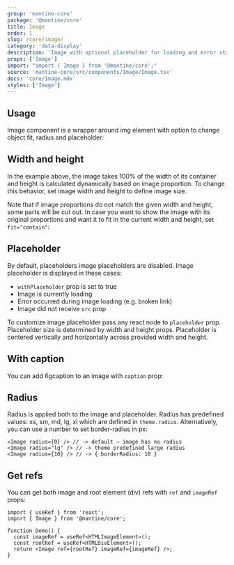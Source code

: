 ```yaml
---
group: 'mantine-core'
package: '@mantine/core'
title: Image
order: 1
slug: /core/image/
category: 'data-display'
description: 'Image with optional placeholder for loading and error state'
props: ['Image']
import: "import { Image } from '@mantine/core';"
source: 'mantine-core/src/components/Image/Image.tsx'
docs: 'core/Image.mdx'
styles: ['Image']
---
```



## Usage

Image component is a wrapper around img element with option to change object fit, radius and placeholder:

<Demo data={ImageDemos.usage} />

## Width and height

In the example above, the image takes 100% of the width of its container and height is calculated dynamically based on image proportion.
To change this behavior, set image width and height to define image size.

Note that if image proportions do not match the given width and height, some parts will be cut out.
In case you want to show the image with its original proportions and want it to fit in the current width and height, set `fit="contain"`:

<Demo data={ImageDemos.sizes} />

## Placeholder

By default, placeholders image placeholders are disabled.
Image placeholder is displayed in these cases:

- `withPlaceholder` prop is set to true
- Image is currently loading
- Error occurred during image loading (e.g. broken link)
- Image did not receive `src` prop

To customize image placeholder pass any react node to `placeholder` prop.
Placeholder size is determined by width and height props.
Placeholder is centered vertically and horizontally across provided width and height.

<Demo data={ImageDemos.placeholders} />

## With caption

You can add figcaption to an image with `caption` prop:

<Demo data={ImageDemos.caption} />

## Radius

Radius is applied both to the image and placeholder. Radius has predefined values: xs, sm, md, lg, xl which are defined in `theme.radius`.
Alternatively, you can use a number to set border-radius in px:

```tsx
<Image radius={0} /> // -> default – image has no radius
<Image radius="lg" /> // -> theme predefined large radius
<Image radius={10} /> // -> { borderRadius: 10 }
```

## Get refs

You can get both image and root element (div) refs with `ref` and `imageRef` props:

```tsx
import { useRef } from 'react';
import { Image } from '@mantine/core';

function Demo() {
  const imageRef = useRef<HTMLImageElement>();
  const rootRef = useRef<HTMLDivElement>();
  return <Image ref={rootRef} imageRef={imageRef} />;
}
```
